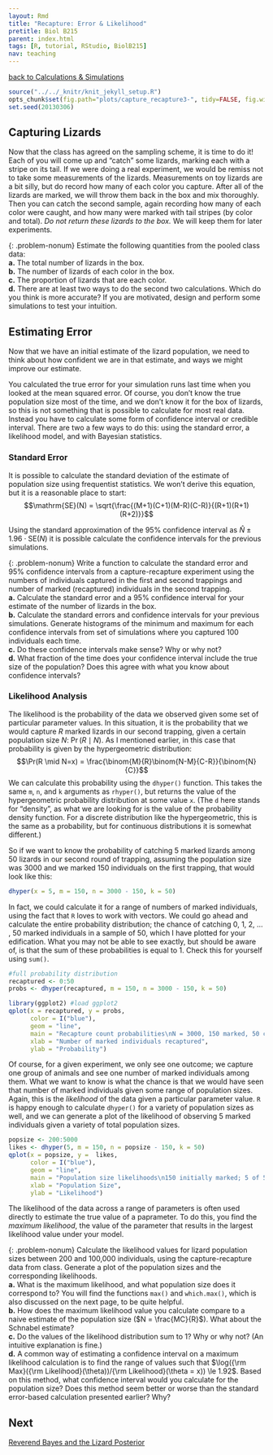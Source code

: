 ```yaml
---
layout: Rmd
title: "Recapture: Error & Likelihood"
pretitle: Biol B215
parent: index.html
tags: [R, tutorial, RStudio, BiolB215]
nav: teaching
---
```


[back to Calculations & Simulations](capture_recapture2.html)

```r
source("../../_knitr/knit_jekyll_setup.R")
opts_chunk$set(fig.path="plots/capture_recapture3-", tidy=FALSE, fig.width=6.5, fig.height=5, cache=TRUE, cache.extra=rand_seed)
set.seed(20130306)
```

## Capturing Lizards
Now that the class has agreed on the sampling scheme, it is time to do it! Each of you will come up and "catch" some lizards, marking each with a stripe on its tail. If we were doing a real experiment, we would be remiss not to take some measurements of the lizards. Measurements on toy lizards are a bit silly, but do record how many of each color you capture. After all of the lizards are marked, we will throw them back in the box and mix thoroughly. Then you can catch the second sample, again recording how many of each color were caught, and how many were marked with tail stripes (by color and total). *Do not return these lizards to the box.* We will keep them for later experiments.

{: .problem-nonum}
Estimate the following quantities from the pooled class data:  
**a.** The total number of lizards in the box.  
**b.** The number of lizards of each color in the box.  
**c.** The proportion of lizards that are each color.   
**d.** There are at least two ways to do the second two calculations. Which do you think is more accurate? If you are motivated, design and perform some simulations to test your intuition.

 

## Estimating Error
Now that we have an initial estimate of the lizard population, we need to think about how confident we are in that estimate, and ways we might improve our estimate.

You calculated the true error for your simulation runs last time when you looked at the mean squared error. Of course, you don't know the true population size most of the time, and we don't know it for the box of lizards, so this is not something that is possible to calculate for most real data. Instead you have to calculate some form of confidence interval or credible interval. There are two a few ways to do this: using the standard error, a likelihood model, and with Bayesian statistics.

### Standard Error
It is possible to calculate the standard deviation of the estimate of population size using frequentist statistics. We won't derive this equation, but it is a reasonable place to start:
$$\mathrm{SE}(N) = \sqrt{\frac{(M+1)(C+1)(M-R)(C-R)}{(R+1)(R+1)(R+2)}}$$

Using the standard approximation of the 95% confidence interval as $\hat{N} \pm 1.96 \cdot \mathrm{SE}(N)$ it is possible calculate the confidence intervals for the previous simulations.

{: .problem-nonum}
Write a function to calculate the standard error and 95% confidence intervals from a capture-recapture experiment using the numbers of individuals captured in the first and second trappings and number of marked (recaptured) individuals in the second trapping.  
**a.**  Calculate the standard error and a 95% confidence interval for your estimate of the number of lizards in the box.  
**b.**  Calculate the standard errors and confidence intervals for your previous simulations. Generate histograms of the minimum and maximum for each confidence intervals from  set of simulations where you captured 100 individuals each time.  
**c.**  Do these confidence intervals make sense? Why or why not?  
**d.**  What fraction of the time does your confidence interval include the true size of the population? Does this agree with what you know about confidence intervals?  


### Likelihood Analysis

The likelihood is the probability of the data we observed given some set of particular parameter values. In this situation, it is the probability that we would capture $R$ marked lizards in our second trapping, given a certain population size $N$: $\Pr(R\mid N)$. As I mentioned earlier, in this case that probability is given by the hypergeometric distribution:
$$\Pr(R \mid N=x) = \frac{\binom{M}{R}\binom{N-M}{C-R}}{\binom{N}{C}}$$
We can calculate this probability using the `dhyper()` function. This takes the same `m`, `n`, and `k` arguments as `rhyper()`, but returns the value of the hypergeometric probability distribution at some value `x`. (The `d` here stands for "density", as what we are looking for is the value of the probability density function. For a discrete distribution like the hypergeometric, this is the same as a probability, but for continuous distributions it is somewhat different.)

So if we want to know the probability of catching 5 marked lizards among 50 lizards  in our second round of trapping, assuming the population size was 3000 and we marked 150 individuals on the first trapping, that would look like this:
```r
dhyper(x = 5, m = 150, n = 3000 - 150, k = 50)
```

In fact, we could calculate it for a range of numbers of marked individuals, using the fact that `R` loves to work with vectors. We could go ahead and calculate the entire probability  distribution; the chance of catching 0, 1, 2, ... , 50 marked individuals in a sample of 50, which I have plotted for your edification. What you may not be able to see exactly, but should be aware of, is that the sum of these probabilities is equal to 1. Check this for yourself using `sum()`.

```r
#full probability distribution
recaptured <- 0:50
probs <- dhyper(recaptured, m = 150, n = 3000 - 150, k = 50)

library(ggplot2) #load ggplot2
qplot(x = recaptured, y = probs,
      color = I("blue"), 
      geom = "line",
      main = "Recapture count probabilities\nN = 3000, 150 marked, 50 captured",
      xlab = "Number of marked individuals recaptured", 
      ylab = "Probability")
```

Of course, for a given experiment, we only see one outcome; we capture one group of animals and see one number of marked individuals among them. What we want to know is what the chance is that we would have seen that number of marked individuals given some range of population sizes. Again, this is the *likelihood* of the data given a particular parameter value. `R` is happy enough to calculate `dhyper()` for a variety of population sizes as well, and we can generate a plot of the likelihood of observing 5 marked individuals given a variety of total population sizes. 

```r
popsize <- 200:5000
likes <- dhyper(5, m = 150, n = popsize - 150, k = 50)
qplot(x = popsize, y =  likes,
      color = I("blue"), 
      geom = "line",
      main = "Population size likelihoods\n150 initially marked; 5 of 50 recaught",
      xlab = "Population Size", 
      ylab = "Likelihood")
```


The likelihood of the data across a range of parameters is often used directly to estimate the true value of a paprameter. To do this, you find the *maximum likelihood*, the value of the parameter that results in the largest likelihood value under your model.  

{: .problem-nonum}
Calculate the likelihood values for lizard population sizes between 200 and 100,000 individuals, using the capture-recapture data from class. Generate a plot of the population sizes and the corresponding likelihoods.  
**a.**  What is the maximum likelihood, and what population size does it correspond to? You will find the functions `max()` and  `which.max()`, which is also discussed on the next page, to be quite helpful.  
**b.**  How does the maximum likelihood value you calculate compare to a naive estimate of the population size ($N = \frac{MC}{R}$). What about the Schnabel estimate?  
**c.**  Do the values of the likelihood distribution sum to 1? Why or why not? (An intuitive explanation is fine.)  
**d.**  A common way of estimating a confidence interval on a maximum likelihood calculation is to find the range of values such that  $\log({\rm Max}({\rm Likelihood}(\theta))/{\rm Likelihood}(\theta = x)) \le 1.92$. Based on this method, what confidence interval would you calculate for the population size? Does this method seem better or worse than the standard error-based calculation presented earlier? Why?  

## Next
[Reverend Bayes and the Lizard Posterior](capture_recapture4.html)
